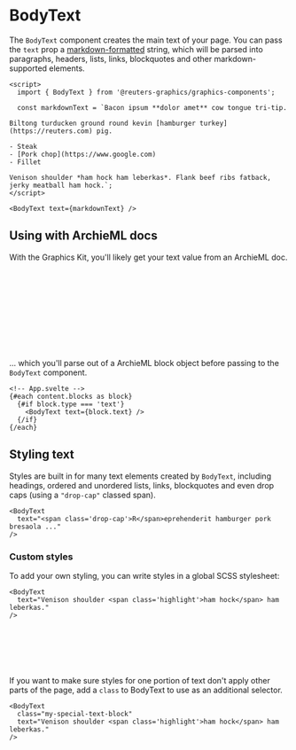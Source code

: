 

<Meta of={BodyTextStories} />

# BodyText

The `BodyText` component creates the main text of your page. You can pass the `text` prop a [markdown-formatted](https://github.com/adam-p/markdown-here/wiki/Markdown-Cheatsheet) string, which will be parsed into paragraphs, headers, lists, links, blockquotes and other markdown-supported elements.

```svelte
<script>
  import { BodyText } from '@reuters-graphics/graphics-components';

  const markdownText = `Bacon ipsum **dolor amet** cow tongue tri-tip.
  
Biltong turducken ground round kevin [hamburger turkey](https://reuters.com) pig.

- Steak
- [Pork chop](https://www.google.com)
- Fillet
  
Venison shoulder *ham hock ham leberkas*. Flank beef ribs fatback, jerky meatball ham hock.`;
</script>

<BodyText text={markdownText} />
```

<Canvas of={BodyTextStories.Demo} />

## Using with ArchieML docs

With the Graphics Kit, you'll likely get your text value from an ArchieML doc.

```yaml
# Archie ML doc
[blocks]

type: text
text: Bacon ipsum ...

... etc.
:end

[]
```

... which you'll parse out of a ArchieML block object before passing to the `BodyText` component.

```svelte
<!-- App.svelte -->
{#each content.blocks as block}
  {#if block.type === 'text'}
    <BodyText text={block.text} />
  {/if}
{/each}
```

<Canvas of={BodyTextStories.Demo} />

## Styling text

Styles are built in for many text elements created by `BodyText`, including headings, ordered and unordered lists, links, blockquotes and even drop caps (using a `"drop-cap"` classed span).

```svelte
<BodyText
  text="<span class='drop-cap'>R</span>eprehenderit hamburger pork bresaola ..."
/>
```

<Canvas of={BodyTextStories.TypographySample} />

### Custom styles

To add your own styling, you can write styles in a global SCSS stylesheet:

```svelte
<BodyText
  text="Venison shoulder <span class='highlight'>ham hock</span> ham leberkas."
/>
```

```scss
// global.scss
span.highlight {
  background: palegoldenrod;
  padding: 2px 4px;
}
```

<Canvas of={BodyTextStories.CustomStyles} />

If you want to make sure styles for one portion of text don't apply other parts of the page, add a `class` to BodyText to use as an additional selector.

```svelte highlight=2
<BodyText
  class="my-special-text-block"
  text="Venison shoulder <span class='highlight'>ham hock</span> ham leberkas."
/>
```

```scss
// global.scss
.my-special-text-block {
  span.highlight {
    background: palegoldenrod;
    padding: 2px 4px;
  }
}
```
